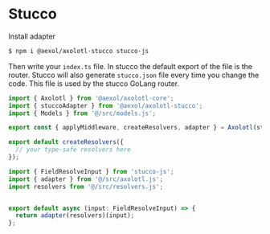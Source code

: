 # Stucco

Install adapter

```sh
$ npm i @aexol/axolotl-stucco stucco-js
```

Then write your `index.ts` file. In stucco the default export of the file is the
router. Stucco will also generate `stucco.json` file every time you change the
code. This file is used by the stucco GoLang router.

```ts filename="axolotl.ts"
import { Axolotl } from '@aexol/axolotl-core';
import { stuccoAdapter } from '@aexol/axolotl-stucco';
import { Models } from '@/src/models.js';

export const { applyMiddleware, createResolvers, adapter } = Axolotl(stuccoAdapter)<Models>();
```

```ts filename="resolvers.ts"
export default createResolvers({
  // your type-safe resolvers here
});
```

```ts filename="index.ts"
import { FieldResolveInput } from 'stucco-js';
import { adapter } from '@/src/axolotl.js';
import resolvers from '@/src/resolvers.js';


export default async (input: FieldResolveInput) => {
  return adapter(resolvers)(input);
};
```
